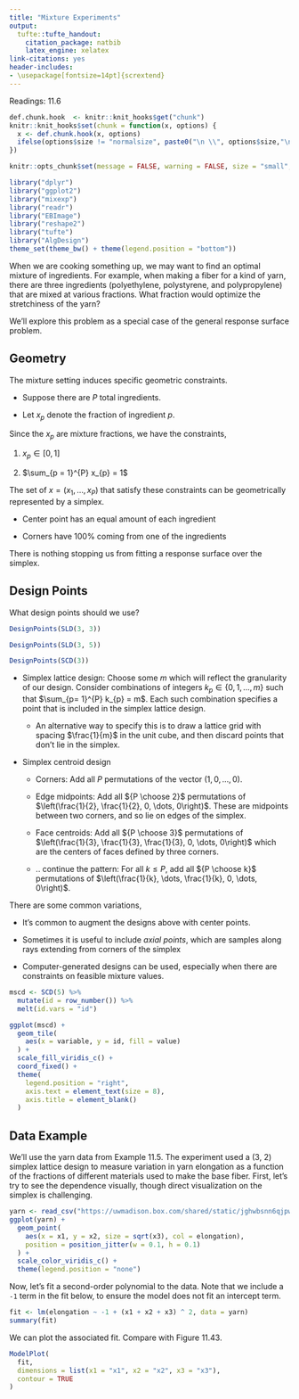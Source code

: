 ```yaml
---
title: "Mixture Experiments"
output:
  tufte::tufte_handout:
    citation_package: natbib
    latex_engine: xelatex
link-citations: yes
header-includes:
- \usepackage[fontsize=14pt]{scrextend}
---
```


Readings: 11.6

```r
def.chunk.hook  <- knitr::knit_hooks$get("chunk")
knitr::knit_hooks$set(chunk = function(x, options) {
  x <- def.chunk.hook(x, options)
  ifelse(options$size != "normalsize", paste0("\n \\", options$size,"\n\n", x, "\n\n \\normalsize"), x)
})

knitr::opts_chunk$set(message = FALSE, warning = FALSE, size = "small", echo = FALSE, fig.margin = TRUE, fig.height = 5, cache = TRUE)
```

```r
library("dplyr")
library("ggplot2")
library("mixexp")
library("readr")
library("EBImage")
library("reshape2")
library("tufte")
library("AlgDesign")
theme_set(theme_bw() + theme(legend.position = "bottom"))
```

When we are cooking something up, we may want to find an optimal mixture of
ingredients. For example, when making a fiber for a kind of yarn, there are
three ingredients (polyethylene, polystyrene, and polypropylene) that are mixed
at various fractions. What fraction would optimize the stretchiness of the yarn?

We’ll explore this problem as a special case of the general response surface problem.

## Geometry

The mixture setting induces specific geometric constraints.

* Suppose there are $P$ total ingredients.

* Let $x_{p}$ denote the fraction of ingredient $p$.

Since the $x_{p}$ are mixture fractions, we have the constraints,

1. $x_{p} \in \left[0, 1\right]$

2. $\sum_{p = 1}^{P} x_{p} = 1$

The set of $x = \left(x_{1}, \dots, x_{P}\right)$ that satisfy these constraints
can be geometrically represented by a simplex.

* Center point has an equal amount of each ingredient

* Corners have 100% coming from one of the ingredients

There is nothing stopping us from fitting a response surface over the simplex.

## Design Points

What design points should we use?

```r
DesignPoints(SLD(3, 3))
```

```r
DesignPoints(SLD(3, 5))
```

```r
DesignPoints(SCD(3))
```

* Simplex lattice design: Choose some $m$ which will reflect the granularity of our design. Consider combinations of integers $k_{p} \in \{0,1, \dots, m\}$ such that $\sum_{p= 1}^{P} k_{p} = m$. Each such combination specifies a point
\begin{align*}
\frac{1}{m}\left(k_{1}, \dots, k_{P}\right)
\end{align*}
	that is included in the simplex lattice design.
	
	* An alternative way to specify this is to draw a lattice grid with spacing $\frac{1}{m}$ in the unit cube, and then discard points that don’t lie in the simplex.
	
* Simplex centroid design

	* Corners: Add all $P$ permutations of the vector $\left(1, 0, \dots, 0\right)$.
	
	* Edge midpoints: Add all ${P \choose 2}$ permutations of $\left(\frac{1}{2}, \frac{1}{2}, 0, \dots, 0\right)$. These are midpoints between two corners, and so lie on edges of the simplex.
	
	* Face centroids: Add all ${P \choose 3}$ permutations of $\left(\frac{1}{3}, \frac{1}{3}, \frac{1}{3}, 0, \dots, 0\right)$ which are the centers of faces defined by three corners.
	
	* .. continue the pattern: For all $k \leq P$, add all ${P \choose k}$ permutations of $\left(\frac{1}{k}, \dots, \frac{1}{k}, 0, \dots, 0\right)$.
	
There are some common variations,

* It’s common to augment the designs above with center points.

* Sometimes it is useful to include _axial points_, which are samples along rays   extending from corners of the simplex

* Computer-generated designs can be used, especially when there are constraints on feasible mixture values.

```r
mscd <- SCD(5) %>%
  mutate(id = row_number()) %>%
  melt(id.vars = "id")

ggplot(mscd) +
  geom_tile(
    aes(x = variable, y = id, fill = value)
  ) +
  scale_fill_viridis_c() +
  coord_fixed() +
  theme(
    legend.position = "right",
    axis.text = element_text(size = 8),
    axis.title = element_blank()
  )
```


## Data Example

We'll use the yarn data from Example 11.5. The experiment used a (3, 2) simplex
lattice design to measure variation in yarn elongation as a function of the
fractions of different materials used to make the base fiber. First, let's try
to see the dependence visually, though direct visualization on the simplex is
challenging.

```r
yarn <- read_csv("https://uwmadison.box.com/shared/static/jghwbsnn6qjpwdr1lc97p9mbxk8qkwif.csv")
ggplot(yarn) +
  geom_point(
    aes(x = x1, y = x2, size = sqrt(x3), col = elongation),
    position = position_jitter(w = 0.1, h = 0.1)
  ) +
  scale_color_viridis_c() +
  theme(legend.position = "none")
```
Now, let's fit a second-order polynomial to the data. Note that we include a
`-1` term in the fit below, to ensure the model does not fit an intercept term.

```r
fit <- lm(elongation ~ -1 + (x1 + x2 + x3) ^ 2, data = yarn)
summary(fit)
```
We can plot the associated fit. Compare with Figure 11.43.

```r
ModelPlot(
  fit, 
  dimensions = list(x1 = "x1", x2 = "x2", x3 = "x3"), 
  contour = TRUE
)
```
